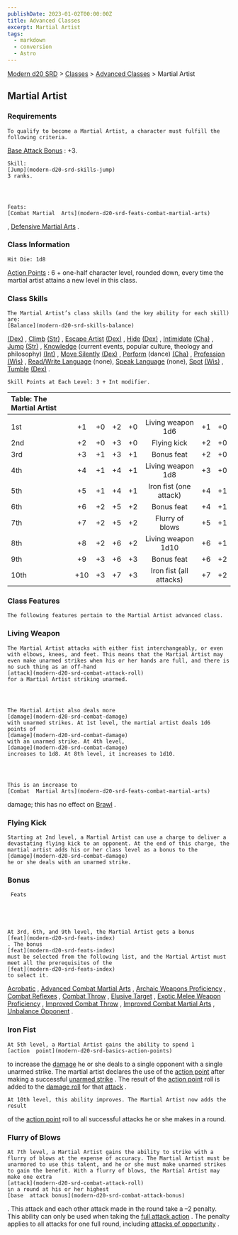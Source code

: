 ```yaml
---
publishDate: 2023-01-02T00:00:00Z
title: Advanced Classes
excerpt: Martial Artist
tags:
  - markdown
  - conversion
  - Astro
---
```


[Modern d20 SRD](/#modernD20) > [Classes](modern-d20-srd-classes-index) > [Advanced Classes](modern-d20-srd-classes-advanced-index) > Martial Artist

## Martial Artist

### Requirements




    To qualify to become a Martial Artist, a character must fulfill the following criteria.

[Base Attack Bonus](modern-d20-srd-combat-attack-bonus)
: +3.

    Skill:
    [Jump](modern-d20-srd-skills-jump)
    3 ranks.




    Feats:
    [Combat Martial  Arts](modern-d20-srd-feats-combat-martial-arts)
,
[Defensive Martial Arts](modern-d20-srd-feats-defensive-martial-arts)
.

### Class Information




    Hit Die: 1d8

[Action Points](modern-d20-srd-basics-action-points)
: 6 + one-half character level, rounded down, every time the martial artist attains a new level in this class.

### Class Skills




    The Martial Artist’s class skills (and the key ability for each skill) are:
    [Balance](modern-d20-srd-skills-balance)

[(Dex)](modern-d20-srd-basics-ability-scores)
,
[Climb](modern-d20-srd-skills-climb)
[(Str)](modern-d20-srd-basics-ability-scores)
,
[Escape Artist](modern-d20-srd-skills-escape-artist)
[(Dex)](modern-d20-srd-basics-ability-scores)
,
[Hide](modern-d20-srd-skills-hide)
[(Dex)](modern-d20-srd-basics-ability-scores)
,
[Intimidate](modern-d20-srd-skills-intimidate)
[(Cha)](modern-d20-srd-basics-ability-scores)
,
[Jump](modern-d20-srd-skills-jump)
[(Str)](modern-d20-srd-basics-ability-scores)
,
[Knowledge](modern-d20-srd-skills-knowledge)
(current events, popular culture, theology and philosophy)
[(Int)](modern-d20-srd-basics-ability-scores)
,
[Move Silently](modern-d20-srd-skills-move-silently)
[(Dex)](modern-d20-srd-basics-ability-scores)
,
[Perform](modern-d20-srd-skills-perform)
(dance)
[(Cha)](modern-d20-srd-basics-ability-scores)
,
[Profession](modern-d20-srd-skills-profession)
[(Wis)](modern-d20-srd-basics-ability-scores)
,
[Read/Write Language](modern-d20-srd-skills-read-write-language)
(none),
[Speak Language](modern-d20-srd-skills-speak-language)
(none),
[Spot](modern-d20-srd-skills-spot)
[(Wis)](modern-d20-srd-basics-ability-scores)
,
[Tumble](modern-d20-srd-skills-tumble)
[(Dex)](modern-d20-srd-basics-ability-scores)
.

    Skill Points at Each Level: 3 + Int modifier.

| Table: The Martial Artist |     |     |     |     |                         |     |     |
| :------------------------ | :-: | :-: | :-: | :-: | :---------------------: | :-: | --: |
|                           |     |     |     |     |                         |     |     |
| 1st                       | +1  | +0  | +2  | +0  |    Living weapon 1d6    | +1  |  +0 |
| 2nd                       | +2  | +0  | +3  | +0  |       Flying kick       | +2  |  +0 |
| 3rd                       | +3  | +1  | +3  | +1  |       Bonus feat        | +2  |  +0 |
| 4th                       | +4  | +1  | +4  | +1  |    Living weapon 1d8    | +3  |  +0 |
| 5th                       | +5  | +1  | +4  | +1  | Iron fist (one attack)  | +4  |  +1 |
| 6th                       | +6  | +2  | +5  | +2  |       Bonus feat        | +4  |  +1 |
| 7th                       | +7  | +2  | +5  | +2  |     Flurry of blows     | +5  |  +1 |
| 8th                       | +8  | +2  | +6  | +2  |   Living weapon 1d10    | +6  |  +1 |
| 9th                       | +9  | +3  | +6  | +3  |       Bonus feat        | +6  |  +2 |
| 10th                      | +10 | +3  | +7  | +3  | Iron fist (all attacks) | +7  |  +2 |

### Class Features




    The following features pertain to the Martial Artist advanced class.

### Living Weapon




    The Martial Artist attacks with either fist interchangeably, or even with elbows, knees, and feet. This means that the Martial Artist may even make unarmed strikes when his or her hands are full, and there is no such thing as an off-hand
    [attack](modern-d20-srd-combat-attack-roll)
    for a Martial Artist striking unarmed.




    The Martial Artist also deals more
    [damage](modern-d20-srd-combat-damage)
    with unarmed strikes. At 1st level, the martial artist deals 1d6 points of
    [damage](modern-d20-srd-combat-damage)
    with an unarmed strike. At 4th level,
    [damage](modern-d20-srd-combat-damage)
    increases to 1d8. At 8th level, it increases to 1d10.




    This is an increase to
    [Combat  Martial Arts](modern-d20-srd-feats-combat-martial-arts)
damage; this has no effect on
[Brawl](modern-d20-srd-feats-brawl)
.

### Flying Kick




    Starting at 2nd level, a Martial Artist can use a charge to deliver a devastating flying kick to an opponent. At the end of this charge, the martial artist adds his or her class level as a bonus to the
    [damage](modern-d20-srd-combat-damage)
    he or she deals with an unarmed strike.

### Bonus

     Feats





    At 3rd, 6th, and 9th level, the Martial Artist gets a bonus
    [feat](modern-d20-srd-feats-index)
    . The bonus
    [feat](modern-d20-srd-feats-index)
    must be selected from the following list, and the Martial Artist must meet all the prerequisites of the
    [feat](modern-d20-srd-feats-index)
    to select it.

[Acrobatic](modern-d20-srd-feats-acrobatic)
,
[Advanced Combat Martial Arts](modern-d20-srd-feats-advanced-combat-martial-arts)
,
[Archaic Weapons Proficiency](modern-d20-srd-feats-archaic-weapons-proficiency)
,
[Combat Reflexes](modern-d20-srd-feats-combat-reflexes)
,
[Combat Throw](modern-d20-srd-feats-combat-throw)
,
[Elusive Target](modern-d20-srd-feats-elusive-target)
,
[Exotic Melee Weapon Proficiency](modern-d20-srd-feats-exotic-melee-weapons-proficiency)
,
[Improved Combat Throw](modern-d20-srd-feats-improved-combat-throw)
,
[Improved Combat Martial Arts](modern-d20-srd-feats-improved-combat-martial-arts)
,
[Unbalance Opponent](modern-d20-srd-feats-unbalance-opponent)
.

### Iron Fist




    At 5th level, a Martial Artist gains the ability to spend 1
    [action  point](modern-d20-srd-basics-action-points)
to increase the
[damage](modern-d20-srd-combat-damage)
he or she deals to a single opponent with a single unarmed strike. The martial artist declares the use of the
[action point](modern-d20-srd-basics-action-points)
after making a successful
[unarmed strike](modern-d20-srd-combat-attack-roll)
. The result of the
[action point](modern-d20-srd-basics-action-points)
roll is added to the
[damage roll](modern-d20-srd-combat-damage)
for that
[attack](modern-d20-srd-combat-attack-roll)
.

    At 10th level, this ability improves. The Martial Artist now adds the result

of the
[action point](modern-d20-srd-basics-action-points)
roll to all successful attacks he or she makes in a round.

### Flurry of Blows




    At 7th level, a Martial Artist gains the ability to strike with a flurry of blows at the expense of accuracy. The Martial Artist must be unarmored to use this talent, and he or she must make unarmed strikes to gain the benefit. With a flurry of blows, the Martial Artist may make one extra
    [attack](modern-d20-srd-combat-attack-roll)
    in a round at his or her highest
    [base  attack bonus](modern-d20-srd-combat-attack-bonus)
. This attack and each other attack made in the round take a –2 penalty. This ability can only be used when taking the
[full attack action](modern-d20-srd-combat-full-round-actions)
. The penalty applies to all attacks for one full round, including
[attacks of opportunity](modern-d20-srd-combat-attacks-of-opportunity)
.
